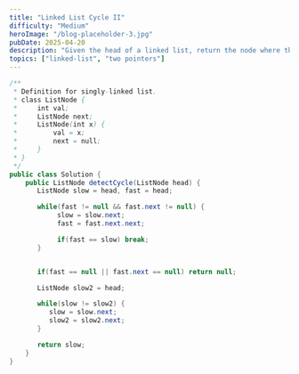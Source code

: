 ```yaml
---
title: "Linked List Cycle II"
difficulty: "Medium"
heroImage: "/blog-placeholder-3.jpg"
pubDate: 2025-04-20
description: "Given the head of a linked list, return the node where the cycle begins. If there is no cycle, return null."
topics: ["linked-list", "two pointers"]
---
```


```java
/**
 * Definition for singly-linked list.
 * class ListNode {
 *     int val;
 *     ListNode next;
 *     ListNode(int x) {
 *         val = x;
 *         next = null;
 *     }
 * }
 */
public class Solution {
    public ListNode detectCycle(ListNode head) {
       ListNode slow = head, fast = head;

       while(fast != null && fast.next != null) {
            slow = slow.next;
            fast = fast.next.next;

            if(fast == slow) break;
       }


       if(fast == null || fast.next == null) return null;

       ListNode slow2 = head;

       while(slow != slow2) {
          slow = slow.next;
          slow2 = slow2.next;
       }

       return slow;
    }
}
```